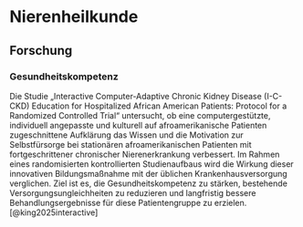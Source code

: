 # Nierenheilkunde

## Forschung

### Gesundheitskompetenz

Die Studie „Interactive Computer-Adaptive Chronic Kidney Disease (I-C-CKD) Education for Hospitalized African American Patients: Protocol for a Randomized Controlled Trial“ untersucht, ob eine computergestützte, individuell angepasste und kulturell auf afroamerikanische Patienten zugeschnittene Aufklärung das Wissen und die Motivation zur Selbstfürsorge bei stationären afroamerikanischen Patienten mit fortgeschrittener chronischer Nierenerkrankung verbessert. Im Rahmen eines randomisierten kontrollierten Studienaufbaus wird die Wirkung dieser innovativen Bildungsmaßnahme mit der üblichen Krankenhausversorgung verglichen. Ziel ist es, die Gesundheitskompetenz zu stärken, bestehende Versorgungsungleichheiten zu reduzieren und langfristig bessere Behandlungsergebnisse für diese Patientengruppe zu erzielen. [@king2025interactive]
